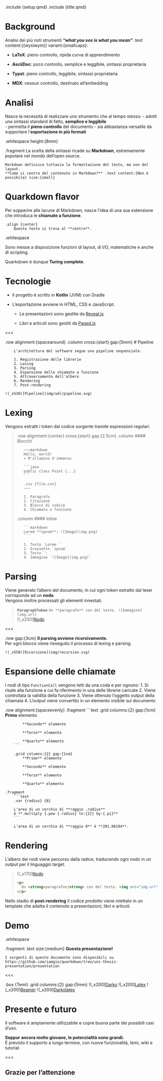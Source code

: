 .include {setup.qmd}
.include {title.qmd}

# Background

Analisi dei più noti strumenti ***"what you see is what you mean"*** .text content:{(wysiwym)} variant:{smallcaps}:

- **LaTeX**: pieno controllo, ripida curva di apprendimento

- **AsciiDoc**: poco controllo, semplice e leggibile, sintassi proprietaria

- **Typst**: pieno controllo, leggibile, sintassi proprietaria

- **MDX**: nessun controllo, destinato all'embedding

# Analisi

Nasce la necessità di realizzare uno strumento che al tempo stesso:
- adotti una sintassi standard di fatto, **semplice e leggibile**  
- permetta il **pieno controllo** del documento
- sia abbastanza versatile da supportare l'**esportazione in più formati**

.whitespace height:{8mm}

.fragment
    La scelta della sintassi ricade su **Markdown**, estremamente popolare nel mondo dell'open source.

    Markdown definisce tuttavia la formattazione del testo, ma non del layout.  
    **Come si centra del contenuto in Markdown?** .text content:{Non è possibile} size:{small}

# Quarkdown flavor

Per sopperire alle lacune di Markdown, nasce l'idea di una sua estensione che introduca le **chiamate a funzione**.

```
.align {center}
    Questo testo si trova al **centro**.
```

.whitespace

Sono messe a disposizione funzioni di layout, di I/O, matematiche e anche di scripting.

Quarkdown è dunque **Turing complete**.

# Tecnologie

- Il progetto è scritto in **Kotlin** (JVM) con Gradle

- L'esportazione avviene in HTML, CSS e JavaScript.

  - Le presentazioni sono gestite da [Reveal.js](https://revealjs.com)
  
  - Libri e articoli sono gestiti da [Paged.js](https://pagedjs.org)

<<<

.row alignment:{spacearound}
    .column cross:{start} gap:{5mm}
        # Pipeline

        L'architettura del software segue una pipeline sequenziale.

        1. Registrazione delle librerie
        2. Lexing
        3. Parsing
        4. Espansione delle chiamate a funzione
        5. Attraversamento dell'albero
        6. Rendering
        7. Post-rendering

    !(_x530)[Pipeline](img/uml/pipeline.svg)

# Lexing

Vengono estratti i token dal codice sorgente tramite espressioni regolari.

>.row alignment:{center} cross:{start} gap:{2.5cm}
>    .column
>        #### Blocchi
>    
>        ~~~markdown
>        Hello, world!
>        > M'illumino d'immenso
>
>        ```java
>        public class Point {...}
>        ```
>
>        .csv {file.csv}
>        ~~~
>
>        1. Paragrafo
>        2. Citazione
>        3. Blocco di codice
>        4. Chiamata a funzione
>
>    .column
>        #### Inline
>
>
>        ```markdown
>        Lorem **ipsum**: ![Image](img.png)
>        ```
>
>        1. Testo `Lorem `
>        2. Grassetto `ipsum`
>        3. Testo `: `
>        4. Immagine `![Image](img.png)`


# Parsing

Viene generato l'albero del documento, in cui ogni token estratto dal lexer corrisponde ad un **nodo**.  
Vengono inoltre processati gli elementi innestati.

> **`ParagraphToken`** `Un **paragrafo** con del testo. ![Immagine](img.url)`  
> !(_x250)[Nodo](img/uml/parsing-result.svg)

<<<

.row gap:{3cm}
    **Il parsing avviene ricorsivamente.**  
    Per ogni blocco viene rieseguito il processo di lexing e parsing.

    !(_x550)[Ricorsione](img/recursion.svg)

# Espansione delle chiamate

I nodi di tipo `FunctionCall` vengono letti da una coda e per ognuno:
1. Si risale alla funzione a cui fa riferimento in una delle librerie caricate
2. Viene controllata la validità della funzione
3. Viene ottenuto l'oggetto output della chiamata
4. L'output viene convertito in un elemento visibile sul documento

.row alignment:{spaceevenly}
    .fragment
        ```text
        .grid columns:{2} gap:{1cm}
            **Primo** elemento
            
            **Secondo** elemento
            
            **Terzo** elemento

            **Quarto** elemento
        ```

        .grid columns:{2} gap:{1cm}
            **Primo** elemento
            
            **Secondo** elemento
            
            **Terzo** elemento
            
            **Quarto** elemento
    
    .fragment
        ```text
        .var {radius} {8}
         
        L'area di un cerchio di **raggio .radius**
        è **.multiply {.pow {.radius} to:{2}} by:{.pi}**
        ```
    
        L'area di un cerchio di **raggio 8** è **201.06194**.

# Rendering

L'albero dei nodi viene percorso dalla radice, traducendo ogni nodo in un output per il linguaggio target.

> !(_x170)[Nodo](img/uml/parsing-result.svg)
> ```html
> <p>
>   Un <strong>paragrafo</strong> con del testo. <img src="img.url" alt="Immagine" />
> </p>
> ```

Nello stadio di **post-rendering** il codice prodotto viene iniettato in un template che adatta il contenuto a presentazioni, libri e articoli.

# Demo

.whitespace

.fragment
    .text size:{medium}
        **Questa presentazione!**

    I sorgenti di questo documento sono disponibili su https://github.com/iamgio/quarkdown/tree/uni-thesis-presentation/presentation

<<<

.box {Temi}
    .grid columns:{2} gap:{5mm}
        !(_x200)[Darko](img/themes/darko.png "Darko + Minimal")
        !(_x200)[Latex](img/themes/latex.png "Paperwhite + Latex")
        !(_x200)[Beamer](img/themes/beamer.png "Beaver + Beamer")
        !(_x200)[Darkolatex](img/themes/darkolatex.png "Darko + Latex")

# Presente e futuro

Il software è ampiamente utilizzabile e copre buona parte dei possibili casi d'uso.

**Seppur ancora molto giovane, le potenzialità sono grandi.**  
È previsto il supporto a lungo termine, con nuove funzionalità, temi, wiki e tutorial.  

<<<

## Grazie per l'attenzione